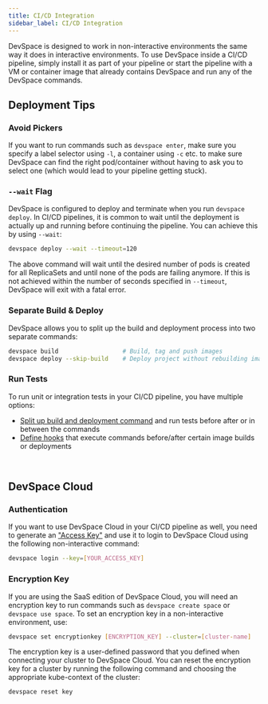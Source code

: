 ```yaml
---
title: CI/CD Integration
sidebar_label: CI/CD Integration
---
```


DevSpace is designed to work in non-interactive environments the same way it does in interactive environments. To use DevSpace inside a CI/CD pipeline, simply install it as part of your pipeline or start the pipeline with a VM or container image that already contains DevSpace and run any of the DevSpace commands.

## Deployment Tips

### Avoid Pickers
If you want to run commands such as `devspace enter`, make sure you specify a label selector using `-l`, a container using `-c` etc. to make sure DevSpace can find the right pod/container without having to ask you to select one (which would lead to your pipeline getting stuck).

### `--wait` Flag
DevSpace is configured to deploy and terminate when you run `devspace deploy`. In CI/CD pipelines, it is common to wait until the deployment is actually up and running before continuing the pipeline. You can achieve this by using `--wait`:
```bash
devspace deploy --wait --timeout=120
```
The above command will wait until the desired number of pods is created for all ReplicaSets and until none of the pods are failing anymore. If this is not achieved within the number of seconds specified in `--timeout`, DevSpace will exit with a fatal error.

### Separate Build & Deploy
DevSpace allows you to split up the build and deployment process into two separate commands:
```bash
devspace build                  # Build, tag and push images
devspace deploy --skip-build    # Deploy project without rebuilding images
```

### Run Tests
To run unit or integration tests in your CI/CD pipeline, you have multiple options:
- [Split up build and deployment command](#separate-build--deploy) and run tests before after or in between the commands
- [Define hooks](../configuration/hooks/basics.mdx) that execute commands before/after certain image builds or deployments

<br/>

## DevSpace Cloud

### Authentication
If you want to use DevSpace Cloud in your CI/CD pipeline as well, you need to generate an ["Access Key"](https://app.devspace.cloud/settings/access-keys) and use it to login to DevSpace Cloud using the following non-interactive command:
```bash
devspace login --key=[YOUR_ACCESS_KEY]
```

### Encryption Key
If you are using the SaaS edition of DevSpace Cloud, you will need an encryption key to run commands such as `devspace create space` or `devspace use space`. To set an encryption key in a non-interactive environment, use:
```bash
devspace set encryptionkey [ENCRYPTION_KEY] --cluster=[cluster-name] 
```
The encryption key is a user-defined password that you defined when connecting your cluster to DevSpace Cloud. You can reset the encryption key for a cluster by running the following command and choosing the appropriate kube-context of the cluster:
```bash
devspace reset key
```
